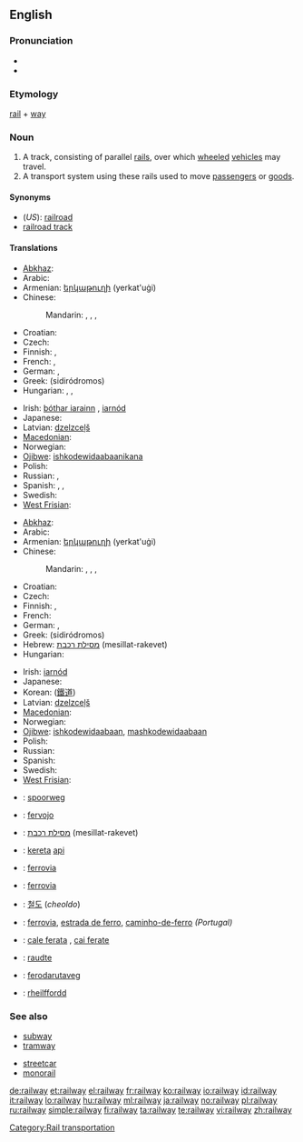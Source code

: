 ==English==

===Pronunciation===
* {{IPA|/ɹeɪlweɪ/}}
* {{audio|en-us-railway.ogg|Audio (US)}}

===Etymology===
[[rail]] + [[way]]

===Noun===
{{wikipedia}}
{{en-noun}}

# A track, consisting of parallel [[rail]]s, over which [[wheeled]] [[vehicle]]s may travel.
# A transport system using these rails used to move [[passenger]]s or [[goods]].

====Synonyms====
* (''US''): [[railroad]]
* [[railroad track]]

====Translations====
{{trans-top|a track, consisting of parallel rails}}
* [[Abkhaz]]: {{Cyrl|[[аиҳаамҩа]]}}
* Arabic: {{t|ar|سكة حديدية|f|tr=síkka Hadidíyya|sc=Arab}}
* Armenian: [[երկաթուղի]] (yerkat'uġi)
* Chinese:
*: Mandarin: {{t|zh|鐵路|sc=Hani}},  {{t|zh|铁路|tr=tiělù|sc=Hani}},  {{t|zh|鐵道|sc=Hani}},  {{t|zh|铁道|tr=tiědào|sc=Hani}}
* Croatian: {{t-|hr|željeznica|f}}
* Czech: {{t+|cs|kolej|f}}
* Finnish: {{t+|fi|rata}}, {{t+|fi|rautatie}}
* French: {{t|fr|chemin de fer|m}},  {{t|fr|réseau ferroviaire|m}}
* German: {{t|de|Eisenbahnlinie|f}},  {{t|de|Gleis|n}}
* Greek: {{t+|el|σιδηρόδρομος|m|sc=Grek}} (sidiródromos)
* Hungarian: {{t+|hu|sín}},  {{t+|hu|vasút}},  {{t+|hu|vasútvonal}}
{{trans-mid}}
* Irish: [[bóthar iarainn]] {{m}}, [[iarnód]] {{m}}
* Japanese: {{t|ja|線路|tr=senro|sc=Jpan}}
* Latvian: [[dzelzceļš]] {{m}}
* [[Macedonian]]: {{t|mk|пруга|f|tr=prúga|sc=Cyrl|xs=Macedonian}}
* Norwegian: {{t+|no|jernbane|m}}
* [[Ojibwe]]: [[ishkodewidaabaanikana]]
* Polish: {{t+|pl|kolej|f}}
* Russian: {{t+|ru|железная дорога|f|tr=želéznaja doróga|sc=Cyrl}},  {{t|ru|колея|f|tr=kolejá|sc=Cyrl}}
* Spanish: {{t+|es|ferrocarril|m}}, {{Latin America}} {{t+|es|riel|m}}, {{Spain}} {{t+|es|vía|f}}
* Swedish: {{t+|sv|järnväg|c}}
* [[West Frisian]]: {{t|fy|spoarwei|c|xs=West Frisian}}
{{trans-bottom}}

{{trans-top|transport system using these rails}}
* [[Abkhaz]]: {{Cyrl|[[аиҳаамҩа]]}}
* Arabic: {{t|ar|سكة حديدية|f|tr=síkka Hadidíyya|sc=Arab}}
* Armenian: [[երկաթուղի]] (yerkat'uġi)
* Chinese:
*: Mandarin: {{t|zh|鐵路|sc=Hani}},  {{t|zh|铁路|tr=tiělù|sc=Hani}},  {{t|zh|鐵道|sc=Hani}},  {{t|zh|铁道|tr=tiědào|sc=Hani}}
* Croatian: {{t-|hr|željeznica|f}}
* Czech: {{t-|cs|železnice|f}}
* Finnish: {{t+|fi|rautatie}}, {{t+|fi|rautatie|alt=rautatiet}}
* French: {{t|fr|chemin de fer|m}}
* German: {{t+|de|Eisenbahn|f}},  {{t|de|Bahn|f}}
* Greek: {{t+|el|σιδηρόδρομος|m|sc=Grek}} (sidiródromos)
* Hebrew: [[מסילת רכבת]] (mesillat-rakevet) {{f}}
* Hungarian: {{t+|hu|vasút}}
{{trans-mid}}
* Irish: [[iarnód]] {{m}}
* Japanese: {{t+|ja|鉄道|tr=[[てつどう]], tetsudō|sc=Jpan}}
* Korean: {{t|ko|철도|tr=cheoldo|sc=Kore}} ([[鐵道]])
* Latvian: [[dzelzceļš]] {{m}}
* [[Macedonian]]: {{t|mk|железница|f|tr=želéznica|sc=Cyrl|xs=Macedonian}}
* Norwegian: {{t+|no|jernbane|m}}
* [[Ojibwe]]: [[ishkodewidaabaan]], [[mashkodewidaabaan]]
* Polish: {{t+|pl|kolej|f}}
* Russian: {{t+|ru|железная дорога|f|tr=želéznaja doróga|sc=Cyrl}}
* Spanish: {{t+|es|ferrocarril|m}}
* Swedish: {{t+|sv|järnväg|c}}
* [[West Frisian]]: {{t|fy|spoarwei|c|xs=West Frisian}}
{{trans-bottom}}

{{checktrans-top}}
* {{ttbc|Dutch}}: [[spoorweg]] {{m}}
* {{ttbc|Esperanto}}: [[fervojo]]
* {{ttbc|Hebrew}}: [[מסילת רכבת]] (mesillat-rakevet) {{f}}
* {{ttbc|Indonesian}}: [[kereta]] [[api]]
* {{ttbc|Interlingua}}: [[ferrovia]]
* {{ttbc|Italian}}: [[ferrovia]] {{f}}
* {{ttbc|Korean}}: [[철도]] (''cheoldo'')
* {{ttbc|Portuguese}}: [[ferrovia]], [[estrada de ferro]], [[caminho-de-ferro]] {{m}} ''(Portugal)''
* {{ttbc|Romanian}}: [[cale ferata]] {{f}}, [[cai ferate]] {{p}}
* {{ttbc|Veps}}: [[raudte]]
* {{ttbc|Volapük}}: [[ferodarutaveg]]
* {{ttbc|Welsh}}: [[rheilffordd]] {{f}}
{{trans-bottom}}

===See also===
{{top2}}
* [[subway]]
* [[tramway]]
{{mid2}}
* [[streetcar]]
* [[monorail]]
{{bottom2}}

[[Category:Rail transportation]]

[[de:railway]]
[[et:railway]]
[[el:railway]]
[[fr:railway]]
[[ko:railway]]
[[io:railway]]
[[id:railway]]
[[it:railway]]
[[lo:railway]]
[[hu:railway]]
[[ml:railway]]
[[ja:railway]]
[[no:railway]]
[[pl:railway]]
[[ru:railway]]
[[simple:railway]]
[[fi:railway]]
[[ta:railway]]
[[te:railway]]
[[vi:railway]]
[[zh:railway]]
